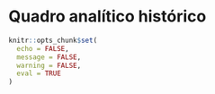 # Quadro analítico histórico 

```r
knitr::opts_chunk$set(
  echo = FALSE, 
  message = FALSE, 
  warning = FALSE, 
  eval = TRUE
)
```


